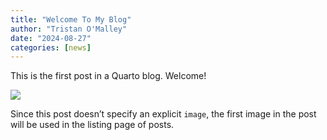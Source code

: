```yaml
---
title: "Welcome To My Blog"
author: "Tristan O'Malley"
date: "2024-08-27"
categories: [news]
---
```


This is the first post in a Quarto blog. Welcome!

![](thumbnail.jpg)

Since this post doesn't specify an explicit `image`, the first image in the post will be used in the listing page of posts.
